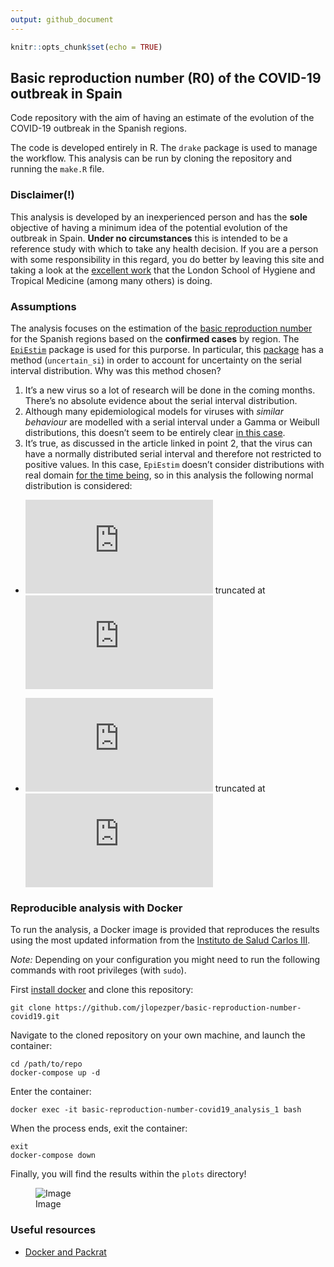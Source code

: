 ```yaml
---
output: github_document
---
```


```r
knitr::opts_chunk$set(echo = TRUE)
```

## Basic reproduction number (R0) of the COVID-19 outbreak in Spain

Code repository with the aim of having an estimate of the evolution of the COVID-19 outbreak in the Spanish regions. 

The code is developed entirely in R. The `drake` package is used to manage the workflow. This analysis can be run by cloning the repository and running the `make.R` file.

### Disclaimer(!)

This analysis is developed by an inexperienced person and has the **sole** objective of having a minimum idea of the potential evolution of the outbreak in Spain. **Under no circumstances** this is intended to be a reference study with which to take any health decision. If you are a person with some responsibility in this regard, you do better by leaving this site and taking a look at the [excellent work](https://cmmid.github.io/topics/covid19/current-patterns-transmission/global-time-varying-transmission.html) that the London School of Hygiene and Tropical Medicine (among many others) is doing.


### Assumptions

The analysis focuses on the estimation of the [basic reproduction number](https://en.wikipedia.org/wiki/Basic_reproduction_number) for the Spanish regions based on the **confirmed cases** by region. The [`EpiEstim`](https://cran.r-project.org/web/packages/EpiEstim/index.html) package is used for this purporse. In particular, this [package](https://cran.r-project.org/web/packages/EpiEstim/vignettes/demo.html) has a method (`uncertain_si`) in order to account for uncertainty on the serial interval distribution. Why was this method chosen?

1. It's a new virus so a lot of research will be done in the coming months. There's no absolute evidence about the serial interval distribution.
2. Although many epidemiological models for viruses with *similar behaviour* are modelled with a serial interval under a Gamma or Weibull distributions, this doesn't seem to be entirely clear [in this case](https://wwwnc.cdc.gov/eid/article/26/6/20-0357_article).
3. It's true, as discussed in the article linked in point 2, that the virus can have a normally distributed serial interval and therefore not restricted to positive values. In this case, `EpiEstim` doesn't consider distributions with real domain [for the time being](https://github.com/annecori/EpiEstim/issues/90), so in this analysis the following normal distribution is considered:

- ![equation](https://latex.codecogs.com/gif.latex?%5Cmu%20%5Csim%20N%283.96%2C%202%29) truncated at ![equation](https://latex.codecogs.com/gif.latex?%5B1%2C%206%5D)

- ![equation](https://latex.codecogs.com/gif.latex?%5Csigma%20%5Csim%20N%284.75%2C%201%29) truncated at ![equation](https://latex.codecogs.com/gif.latex?%5B2.5%2C%206%5D)
 
### Reproducible analysis with Docker

To run the analysis, a Docker image is provided that reproduces the results using the most updated information from the [Instituto de Salud Carlos III](https://covid19.isciii.es).

*Note:* Depending on your configuration you might need to run the following commands with root privileges (with `sudo`).

First [install docker](https://docs.docker.com/install/) and clone this repository:

```
git clone https://github.com/jlopezper/basic-reproduction-number-covid19.git
```

Navigate to the cloned repository on your own machine, and launch the container:

```
cd /path/to/repo
docker-compose up -d
```

Enter the container:

```
docker exec -it basic-reproduction-number-covid19_analysis_1 bash
```

When the process ends, exit the container:

```
exit
docker-compose down
```

Finally, you will find the results within the `plots` directory!

![Image](https://i.imgur.com/GQNCv8M.png)

### Useful resources

- [Docker and Packrat](https://www.joelnitta.com/post/docker-and-packrat/)
